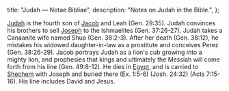   title: "Judah — Notae Bibliae",
  description: "Notes on Judah in the Bible.",
};

<Initial text="Judah"/>

[Judah](/glossary/names#judah) is the fourth son of [Jacob](/people/patriarchs/jacob) and Leah (Gen. 29:35). Judah convinces his brothers to sell [Joseph](/people/twelve-tribes-of-israel/joseph) to the Ishmaelites (Gen. 37:26-27). Judah takes a Canaanite wife named Shua (Gen. 38:2-3). After her death (Gen. 38:12), he mistakes his widowed daughter-in-law as a prostitute and conceives Perez (Gen. 38:26-29). Jacob portrays Judah as a lion's cub growing into a mighty lion, and prophesies that kings and ultimately the Messiah will come forth from his line (Gen. 49:8-12). He dies in [Egypt](/places/old-testament/genesis/egypt), and is carried to [Shechem](/places/old-testament/genesis/shechem) with Joseph and buried there (Ex. 1:5-6) (Josh. 24:32) (Acts 7:15-16). His line includes David and Jesus.
